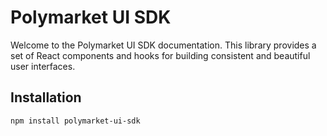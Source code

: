 
<Meta title="Introduction" />

# Polymarket UI SDK

Welcome to the Polymarket UI SDK documentation. This library provides a set of React components and hooks for building consistent and beautiful user interfaces.

## Installation

```bash
npm install polymarket-ui-sdk
```
